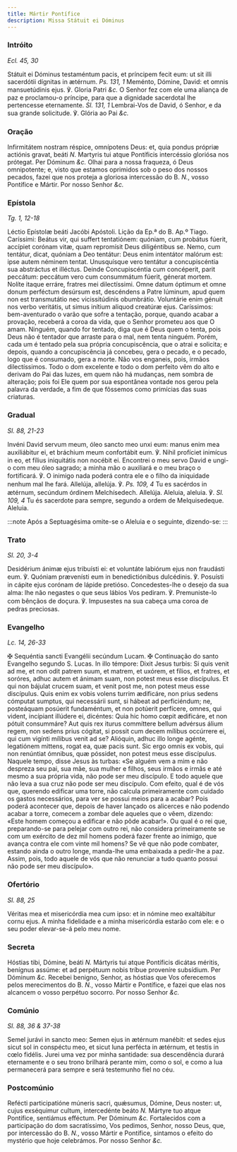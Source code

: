 ```yaml
---
title: Mártir Pontífice
description: Missa Státuit ei Dóminus
---
```


### Intróito

_Ecl. 45, 30_

<div class="grid grid-cols-2 gap-5">
  <span class="text-justify">
    Státuit ei Dóminus testaméntum pacis, et príncipem fecit eum: ut sit illi
    sacerdótii dígnitas in ætérnum. <em>Ps. 131, 1</em> Meménto, Dómine, David:
    et omnis mansuetúdinis ejus. ℣. Gloria Patri <em>&c.</em>
  </span>
  <span class="text-justify">
    O Senhor fez com ele uma aliança de paz e proclamou-o príncipe, para que a
    dignidade sacerdotal lhe pertencesse eternamente. <em>Sl. 131, 1</em>
    Lembrai-Vos de David, ó Senhor, e da sua grande solicitude. ℣. Glória ao Pai
    <em>&c.</em>
  </span>
</div>

### Oração

<div class="grid grid-cols-2 gap-5">
  <span class="text-justify">
    Infirmitátem nostram réspice, omnípotens Deus: et, quia pondus própriæ
    actiónis gravat, beáti <em>N. </em>Martyris tui atque Pontíficis intercéssio
    gloriósa nos prótegat. Per Dóminum <em>&c.</em>
  </span>
  <span class="text-justify">
    Olhai para a nossa fraqueza, ó Deus omnipotente; e, visto que estamos
    oprimidos sob o peso dos nossos pecados, fazei que nos proteja a gloriosa
    intercessão do B. <em>N.</em>, vosso Pontífice e Mártir. Por nosso Senhor
    <em>&c.</em>
  </span>
</div>

### Epístola

_Tg. 1, 12-18_

<div class="grid grid-cols-2 gap-5">
  <span class="text-justify">Léctio Epístolæ beáti Jacóbi Apóstoli.</span>
  <span class="text-justify">Lição da Ep.ª do B. Ap.º Tiago.</span>
  <span class="text-justify">
    Caríssimi: Beátus vir, qui suffert tentatiónem: quóniam, cum probátus
    fúerit, accípiet corónam vitæ, quam repromísit Deus diligéntibus se. Nemo,
    cum tentátur, dicat, quóniam a Deo tentátur: Deus enim intentátor malórum
    est: ipse autem néminem tentat. Unusquísque vero tentátur a concupiscéntia
    sua abstráctus et illéctus. Deinde Concupiscéntia cum concéperit, parit
    peccátum: peccátum vero cum consummátum fúerit, génerat mortem. Nolíte
    itaque erráre, fratres mei dilectíssimi. Omne datum óptimum et omne donum
    perféctum desúrsum est, descéndens a Patre lúminum, apud quem non est
    transmutátio nec vicissitúdinis obumbrátio. Voluntárie enim génuit nos verbo
    veritátis, ut simus inítium aliquod creatúræ ejus.
  </span>
  <span class="text-justify">
    Caríssimos: bem-aventurado o varão que sofre a tentação, porque, quando
    acabar a provação, receberá a coroa da vida, que o Senhor prometeu aos que O
    amam. Ninguém, quando for tentado, diga que é Deus quem o tenta, pois Deus
    não é tentador que arraste para o mal, nem tenta ninguém. Porém, cada um é
    tentado pela sua própria concupiscência, que o atrai e solicita; e depois,
    quando a concupiscência já concebeu, gera o pecado, e o pecado, logo que é
    consumado, gera a morte. Não vos enganeis, pois, irmãos dilectíssimos. Todo
    o dom excelente e todo o dom perfeito vêm do alto e derivam do Pai das
    luzes, em quem não há mudanças, nem sombra de alteração; pois foi Ele quem
    por sua espontânea vontade nos gerou pela palavra da verdade, a fim de que
    fôssemos como primícias das suas criaturas.
  </span>
</div>

### Gradual

_Sl. 88, 21-23_

<div class="grid grid-cols-2 gap-5">
  <span class="text-justify">
    Invéni David servum meum, óleo sancto meo unxi eum: manus enim mea
    auxiliábitur ei, et bráchium meum confortábit eum. ℣. Nihil profíciet
    inimícus in eo, et fílius iniquitátis non nocébit ei.
  </span>
  <span class="text-justify">
    Encontrei o meu servo David e ungi-o com meu óleo sagrado; a minha mão o
    auxiliará e o meu braço o fortificará. ℣. O inimigo nada poderá contra ele e
    o filho da iniquidade nenhum mal lhe fará.
  </span>
  <span class="text-justify">
    Allelúja, allelúja. ℣. <em>Ps. 109, 4</em> Tu es sacérdos in ætérnum,
    secúndum órdinem Melchísedech. Allelúja.
  </span>
  <span class="text-justify">
    Aleluia, aleluia. ℣. <em>Sl. 109, 4</em> Tu és sacerdote para sempre,
    segundo a ordem de Melquisedeque. Aleluia.
  </span>
</div>

:::note
Após a Septuagésima omite-se o Aleluia e o seguinte, dizendo-se:
:::

### Trato

_Sl. 20, 3-4_

<div class="grid grid-cols-2 gap-5">
  <span class="text-justify">
    Desidérium ánimæ ejus tribuísti ei: et voluntáte labiórum ejus non fraudásti
    eum. ℣. Quóniam prævenísti eum in benedictiónibus dulcédinis. ℣. Posuísti in
    cápite ejus corónam de lápide pretióso.
  </span>
  <span class="text-justify">
    Concedestes-lhe o desejo da sua alma: lhe não negastes o que seus lábios Vos
    pediram. ℣. Premuniste-lo com bênçãos de doçura. ℣. Impusestes na sua cabeça
    uma coroa de pedras preciosas.
  </span>
</div>

### Evangelho

_Lc. 14, 26-33_

<div class="grid grid-cols-2 gap-5">
  <span class="text-justify">
    <span class="text-red-500">✠</span> Sequéntia sancti Evangélii secúndum
    Lucam.
  </span>
  <span class="text-justify">
    <span class="text-red-500">✠</span> Continuação do santo Evangelho segundo
    S. Lucas.
  </span>
  <span class="text-justify">
    In illo témpore: Dixit Jesus turbis: Si quis venit ad me, et non odit patrem
    suum, et matrem, et uxórem, et fílios, et fratres, et soróres, adhuc autem
    et ánimam suam, non potest meus esse discípulus. Et qui non bájulat crucem
    suam, et venit post me, non potest meus esse discípulus. Quis enim ex vobis
    volens turrim ædificáre, non prius sedens cómputat sumptus, qui necessárii
    sunt, si hábeat ad perficiéndum; ne, posteáquam posúerit fundaméntum, et non
    potúerit perfícere, omnes, qui vident, incípiant illúdere ei, dicéntes: Quia
    hic homo cœpit ædificáre, et non pótuit consummáre? Aut quis rex iturus
    commíttere bellum advérsus álium regem, non sedens prius cógitat, si possit
    cum decem mílibus occúrrere ei, qui cum vigínti mílibus venit ad se?
    Alióquin, adhuc illo longe agénte, legatiónem mittens, rogat ea, quæ pacis
    sunt. Sic ergo omnis ex vobis, qui non renúntiat ómnibus, quæ póssidet, non
    potest meus esse discípulus.
  </span>
  <span class="text-justify">
    Naquele tempo, disse Jesus às turbas: «Se alguém vem a mim e não despreza
    seu pai, sua mãe, sua mulher e filhos, seus irmãos e irmãs e até mesmo a sua
    própria vida, não pode ser meu discípulo. E todo aquele que não leva a sua
    cruz não pode ser meu discípulo. Com efeito, qual é de vós que, querendo
    edificar uma torre, não calcula primeiramente com cuidado os gastos
    necessários, para ver se possui meios para a acabar? Pois poderá acontecer
    que, depois de haver lançado os alicerces e não podendo acabar a torre,
    comecem a zombar dele aqueles que o vêem, dizendo: «Este homem começou a
    edificar e não pôde acabar!». Ou qual é o rei que, preparando-se para
    pelejar com outro rei, não considera primeiramente se com um exército de dez
    mil homens poderá fazer frente ao inimigo, que avança contra ele com vinte
    mil homens? Se vê que não pode combater, estando ainda o outro longe,
    manda-lhe uma embaixada a pedir-lhe a paz. Assim, pois, todo aquele de vós
    que não renunciar a tudo quanto possui não pode ser meu discípulo».
  </span>
</div>

### Ofertório

_Sl. 88, 25_

<div class="grid grid-cols-2 gap-5">
  <span class="text-justify">
    Véritas mea et misericórdia mea cum ipso: et in nómine meo exaltábitur cornu
    ejus.
  </span>
  <span class="text-justify">
    A minha fidelidade e a minha misericórdia estarão com ele: e o seu poder
    elevar-se-á pelo meu nome.
  </span>
</div>

### Secreta

<div class="grid grid-cols-2 gap-5">
  <span class="text-justify">
    Hóstias tibi, Dómine, beáti <em>N. </em>Mártyris tui atque Pontíficis
    dicátas méritis, benígnus assúme: et ad perpétuum nobis tríbue proveníre
    subsídium. Per Dóminum <em>&c.</em>
  </span>
  <span class="text-justify">
    Recebei benigno, Senhor, as hóstias que Vos oferecemos pelos merecimentos do
    B. <em>N.</em>, vosso Mártir e Pontífice, e fazei que elas nos alcancem o
    vosso perpétuo socorro. Por nosso Senhor <em>&c.</em>
  </span>
</div>

### Comúnio

_Sl. 88, 36 & 37-38_

<div class="grid grid-cols-2 gap-5">
  <span class="text-justify">
    Semel jurávi in sancto meo: Semen ejus in ætérnum manébit: et sedes ejus
    sicut sol in conspéctu meo, et sicut luna perfécta in ætérnum, et testis in
    cœlo fidélis.
  </span>
  <span class="text-justify">
    Jurei uma vez por minha santidade: sua descendência durará eternamente e o
    seu trono brilhará perante mim, como o sol, e como a lua permanecerá para
    sempre e será testemunho fiel no céu.
  </span>
</div>

### Postcomúnio

<div class="grid grid-cols-2 gap-5">
  <span class="text-justify">
    Refécti participatióne múneris sacri, quǽsumus, Dómine, Deus noster: ut,
    cujus exséquimur cultum, intercedénte beáto <em>N. </em>Mártyre tuo atque
    Pontífice, sentiámus efféctum. Per Dóminum <em>&c.</em>
  </span>
  <span class="text-justify">
    Fortalecidos com a participação do dom sacratíssimo, Vos pedimos, Senhor,
    nosso Deus, que, por intercessão do B. <em>N.</em>, vosso Mártir e
    Pontífice, sintamos o efeito do mystério que hoje celebrámos. Por nosso
    Senhor <em>&c.</em>
  </span>
</div>
